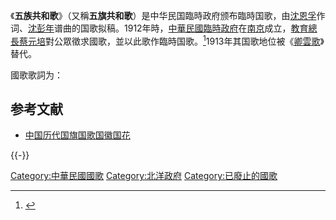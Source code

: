 {{Infobox anthem
|title         = 五族共和歌
|transcription = Wǔzú gònghé gē
|english_title = Song of Five Races Under One Union
|prefix        = 國歌
|country       = {{flagicon|ROC|1912}} [[北洋政府|中華民國]]
|image         = Flag_of_the_Republic_of_China_1912-1928.svg
|image_size    = 200
|caption       = 中华民国
|author        = [[沈恩孚|沈恩孚]]
|composer      = [[沈彭年|沈彭年]]
|adopted       = 1912年2月12日
|until         = 1913年4月28日
|sound         = Song_of_Five_Races_Under_One_Union.opus
|sound_title   = 五族共和歌
}}
{{中國國歌史}}
《'''五族共和歌'''》（又稱'''五旗共和歌'''）是中华民国臨時政府颁布臨時国歌，由[[沈恩孚|沈恩孚]]作词、[[沈彭年|沈彭年]]谱曲的国歌拟稿。1912年時，[[中華民國臨時政府_(1912年－1913年)|中華民國臨時政府]]在[[南京市_(中華民國)|南京]]成立，[[中華民國教育部|教育總長]][[蔡元培|蔡元培]]對公眾徵求國歌，並以此歌作臨時国歌。<ref>{{cite web|title=第一首國歌 非現今三民主義歌|url=http://news.chinatimes.com/mainland/11050506/112011071900180.html|accessdate=2011-07-19|date=2011-07-19|publisher=[[中時電子報|中時電子報]]|archiveurl=https://web.archive.org/web/20110722145311/http://news.chinatimes.com/mainland/11050506/112011071900180.html|archivedate=2011-07-22|dead-url=yes}}</ref>1913年其国歌地位被《[[卿雲歌|卿雲歌]]》替代。

國歌歌詞为：

<div style="text-align: center;">{{Quote|width=150px|
亞東開化中國早，<br />
揖<ref>該字讀音有爭議，部份學者認爲「揖」字應讀「-{zh:ㄔˊ;zh-hant:ㄔˊ;zh-hans:chí}-」而非「-{zh:ㄧ;zh-hant:ㄧ;zh-hans:yī}-」</ref>美追歐，<br />
舊邦新造。<br />
<br />
飄揚[[五色旗_(中華民國)|五色旗]]，<br />
民國榮光，<br />
錦繡山河普照。<br />
<br />
我同胞，<br />
鼓舞文明，<br />
世界和平永保。
}}</div>

== 参考文献 ==
{{Reflist}}
{{refbegin}}
*[http://sunchateau.com/zl/china.htm 中国历代国旗国歌国徽国花]{{Wayback|url=http://sunchateau.com/zl/china.htm |date=20191003004015 }}
{{refend}}

{{-}}
{{中華民國國家主權象徵}}

[[Category:中華民國國歌|Category:中華民國國歌]]
[[Category:北洋政府|Category:北洋政府]]
[[Category:已廢止的國歌|Category:已廢止的國歌]]